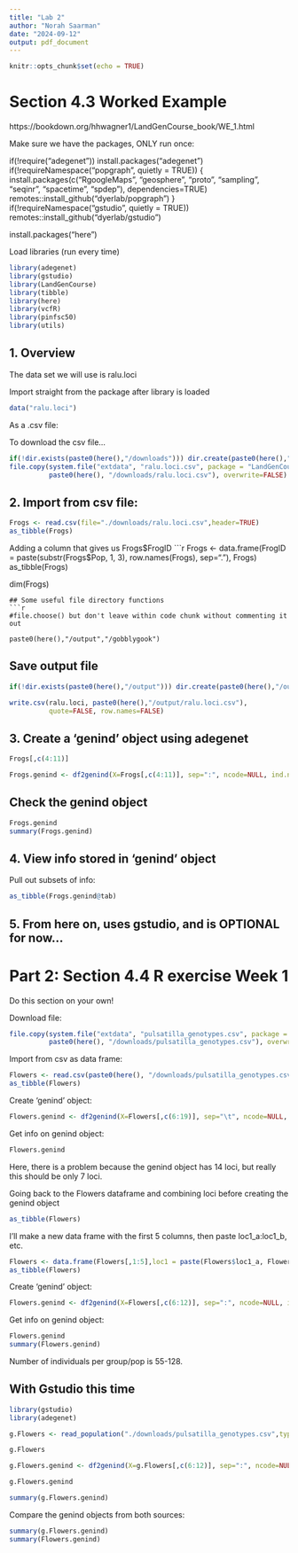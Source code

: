```yaml
---
title: "Lab 2"
author: "Norah Saarman"
date: "2024-09-12"
output: pdf_document
---
```


```r
knitr::opts_chunk$set(echo = TRUE)
```

# Section 4.3 Worked Example
https://bookdown.org/hhwagner1/LandGenCourse_book/WE_1.html

Make sure we have the packages, ONLY run once:

if(!require("adegenet")) install.packages("adegenet")
if(!requireNamespace("popgraph", quietly = TRUE))
{
  install.packages(c("RgoogleMaps", "geosphere", "proto", "sampling", 
                      "seqinr", "spacetime", "spdep"), dependencies=TRUE)
  remotes::install_github("dyerlab/popgraph")
}
if(!requireNamespace("gstudio", quietly = TRUE)) remotes::install_github("dyerlab/gstudio")

install.packages("here")

Load libraries (run every time)
```r
library(adegenet)
library(gstudio)
library(LandGenCourse)
library(tibble)
library(here)
library(vcfR)
library(pinfsc50)
library(utils)
```

## 1. Overview
The data set we will use is ralu.loci

Import straight from the package after library is loaded
```r
data("ralu.loci")
```

As a .csv file:

To download the csv file...
```r
if(!dir.exists(paste0(here(),"/downloads"))) dir.create(paste0(here(),"/downloads"))
file.copy(system.file("extdata", "ralu.loci.csv", package = "LandGenCourse"),
          paste0(here(), "/downloads/ralu.loci.csv"), overwrite=FALSE)
```
## 2. Import from csv file:

```r
Frogs <- read.csv(file="./downloads/ralu.loci.csv",header=TRUE)
as_tibble(Frogs)
```
Adding a column that gives us Frogs$FrogID
```r
Frogs <- data.frame(FrogID = paste(substr(Frogs$Pop, 1, 3), row.names(Frogs), sep="."), Frogs)
as_tibble(Frogs)

dim(Frogs)
```
## Some useful file directory functions
```r
#file.choose() but don't leave within code chunk without commenting it out

paste0(here(),"/output","/gobblygook")
```
## Save output file
```r
if(!dir.exists(paste0(here(),"/output"))) dir.create(paste0(here(),"/output"))

write.csv(ralu.loci, paste0(here(),"/output/ralu.loci.csv"), 
          quote=FALSE, row.names=FALSE)
```

## 3. Create a 'genind' object using adegenet
```r
Frogs[,c(4:11)]

Frogs.genind <- df2genind(X=Frogs[,c(4:11)], sep=":", ncode=NULL, ind.names= Frogs$FrogID, loc.names=NULL, pop=Frogs$Pop, NA.char="NA", ploidy=2, type="codom", strata=NULL, hierarchy=NULL)
```
## Check the genind object

```r
Frogs.genind
summary(Frogs.genind)
```
## 4. View info stored in 'genind' object

Pull out subsets of info:
```r
as_tibble(Frogs.genind@tab)
```
## 5. From here on, uses gstudio, and is OPTIONAL for now...

# Part 2: Section 4.4 R exercise Week 1

Do this section on your own!

Download file:
```r
file.copy(system.file("extdata", "pulsatilla_genotypes.csv", package = "LandGenCourse"),
          paste0(here(), "/downloads/pulsatilla_genotypes.csv"), overwrite=FALSE)
```

Import from csv as data frame:

```r
Flowers <- read.csv(paste0(here(), "/downloads/pulsatilla_genotypes.csv"), header=TRUE)
as_tibble(Flowers)
```

Create 'genind' object:
```r
Flowers.genind <- df2genind(X=Flowers[,c(6:19)], sep="\t", ncode=NULL, ind.names= Flowers$ID, loc.names=NULL, pop=Flowers$Population, NA.char="NA", ploidy=2, type="codom", strata=NULL, hierarchy=NULL)


```

Get info on genind object:
```r
Flowers.genind
```

Here, there is a problem because the genind object has 14 loci, but really this should be only 7 loci.

Going back to the Flowers dataframe and combining loci before creating the genind object
```r
as_tibble(Flowers)
```
I'll make a new data frame with the first 5 columns, then paste loc1_a:loc1_b, etc.
```r
Flowers <- data.frame(Flowers[,1:5],loc1 = paste(Flowers$loc1_a, Flowers$loc1_b, sep=":"), loc2 = paste(Flowers$loc2_a, Flowers$loc2_b, sep=":"), loc3 = paste(Flowers$loc3_a, Flowers$loc3_b, sep=":"), loc4 = paste(Flowers$loc4_a, Flowers$loc4_b, sep=":"), loc5 = paste(Flowers$loc5_a, Flowers$loc5_b, sep=":"), loc6 = paste(Flowers$loc6_a, Flowers$loc6_b, sep=":"), loc7 = paste(Flowers$loc7_a, Flowers$loc7_b, sep=":"))
as_tibble(Flowers)
```

Create 'genind' object:
```r
Flowers.genind <- df2genind(X=Flowers[,c(6:12)], sep=":", ncode=NULL, ind.names= Flowers$ID, loc.names=names(Flowers[,c(6:12)]), pop=Flowers$Population, NA.char="NA", ploidy=2, type="codom", strata=NULL, hierarchy=NULL)
```

Get info on genind object:
```r
Flowers.genind
summary(Flowers.genind)
```
Number of individuals per group/pop is 55-128.

## With Gstudio this time
```r
library(gstudio)
library(adegenet)

g.Flowers <- read_population("./downloads/pulsatilla_genotypes.csv",type = "column",locus.columns = c(6:19))

g.Flowers

g.Flowers.genind <- df2genind(X=g.Flowers[,c(6:12)], sep=":", ncode=NULL, ind.names=g.Flowers$ID, loc.names=NULL, pop=g.Flowers$Population, NA.char="", ploidy=2, type="codom", strata=NULL, hierarchy=NULL)

g.Flowers.genind

summary(g.Flowers.genind)
```
Compare the genind objects from both sources:
```r
summary(g.Flowers.genind)
summary(Flowers.genind)
```
